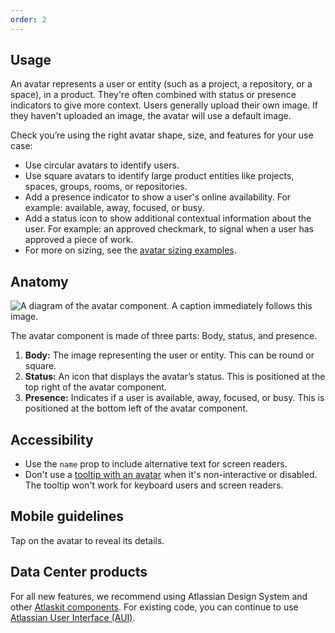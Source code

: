 ```yaml
---
order: 2
---
```


## Usage

An avatar represents a user or entity (such as a project, a repository, or a space), in a product.
They're often combined with status or presence indicators to give more context. Users generally
upload their own image. If they haven't uploaded an image, the avatar will use a default image.

Check you’re using the right avatar shape, size, and features for your use case:

- Use circular avatars to identify users.
- Use square avatars to identify large product entities like projects, spaces, groups, rooms, or
  repositories.
- Add a presence indicator to show a user's online availability. For example: available, away,
  focused, or busy.
- Add a status icon to show additional contextual information about the user. For example: an
  approved checkmark, to signal when a user has approved a piece of work.
- For more on sizing, see the [avatar sizing examples](/components/avatar/examples#size).

## Anatomy

![A diagram of the avatar component. A caption immediately follows this image.](images/avatar-anatomy.png)

The avatar component is made of three parts: Body, status, and presence.

1. **Body:** The image representing the user or entity. This can be round or square.
2. **Status:** An icon that displays the avatar’s status. This is positioned at the top right of the
   avatar component.
3. **Presence:** Indicates if a user is available, away, focused, or busy. This is positioned at the
   bottom left of the avatar component.

## Accessibility

- Use the `name` prop to include alternative text for screen readers.
- Don't use a [tooltip with an avatar](examples#displaying-a-tooltip) when it's non-interactive or
  disabled. The tooltip won't work for keyboard users and screen readers.

## Mobile guidelines

Tap on the avatar to reveal its details.

## Data Center products

For all new features, we recommend using Atlassian Design System and other
[Atlaskit components](https://atlaskit.atlassian.com/). For existing code, you can continue to use
[Atlassian User Interface (AUI)](https://aui.atlassian.com/).
